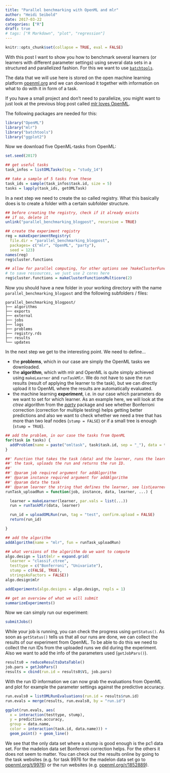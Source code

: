 ```yaml
---
title: "Parallel benchmarking with OpenML and mlr"
author: "Heidi Seibold"
date: 2017-03-22
categories: ["R"]
draft: true
# tags: ["R Markdown", "plot", "regression"]
---
```


```r
knitr::opts_chunk$set(collapse = TRUE, eval = FALSE)
```

With this post I want to show you how to benchmark several learners (or learners with different parameter settings) using several data sets in a structured and parallelized fashion.
For this we want to use [`batchtools`](https://mllg.github.io/batchtools/).

The data that we will use here is stored on the open machine learning platform [openml.org](https://www.openml.org/) and we can download it together with information on what to do with it in form of a task.

If you have a small project and don't need to parallelize, you might want to just look at the previous blog post called [mlr loves OpenML](https://mlr-org.github.io/mlr-loves-OpenML/).

The following packages are needed for this:

```r
library("OpenML")
library("mlr")
library("batchtools")
library("ggplot2")
```

Now we download five OpenML-tasks from OpenML:

```r
set.seed(2017)

## get useful tasks
task_infos = listOMLTasks(tag = "study_14")

## take a sample of 5 tasks from these
task_ids = sample(task_infos$task.id, size = 5)
tasks = lapply(task_ids, getOMLTask)
```

In a next step we need to create the so called registry.
What this basically does is to create a folder with a certain subfolder structure.

```r
## before creating the registry, check if it already exists
## if so, delete it
unlink("parallel_benchmarking_blogpost", recursive = TRUE)
```

```r
## create the experiment registry
reg = makeExperimentRegistry(
  file.dir = "parallel_benchmarking_blogpost",
  packages= c("mlr", "OpenML", "party"),
  seed = 123)
names(reg)
reg$cluster.functions

## allow for parallel computing, for other options see ?makeClusterFunctions
# to save ressources, we just use 2 cores here
reg$cluster.functions = makeClusterFunctionsMulticore(2)
```

Now you should have a new folder in your working directory with the name `parallel_benchmarking_blogpost` and the following subfolders / files:

```{}
parallel_benchmarking_blogpost/
├── algorithms
├── exports
├── external
├── jobs
├── logs
├── problems
├── registry.rds
├── results
└── updates
```

In the next step we get to the interesting point.
We need to define...

- the **problems**, which in our case are simply the OpenML tasks we downloaded.
- the **algorithm**, which with mlr and OpenML is quite simply achieved using `makeLearner` and `runTaskMlr`.
We do not have to save the run results (result of applying the learner to the task), but we can directly upload it to OpenML where the results are automatically evaluated.
- the machine learning **experiment**, i.e. in our case which parameters do we want to set for which learner.
As an example here, we will look at the _ctree_ algorithm from the [_party_](https://cran.r-project.org/package=party) package and see whether Bonferroni correction (correction for multiple testing) helps getting better predictions and also we want to check whether we need a tree that has more than two leaf nodes (`stump = FALSE`) or if a small tree is enough (`stump = TRUE`).

```r
## add the problem, in our case the tasks from OpenML
for(task in tasks) {
  addProblem(name = paste("omltask", task$task.id, sep = "_"), data = task)
}

##' Function that takes the task (data) and the learner, runs the learner on
##' the task, uploads the run and returns the run ID.
##'
##' @param job required argument for addAlgorithm
##' @param instance required argument for addAlgorithm
##' @param data the task
##' @param learner the string that defines the learner, see listLearners()
runTask_uploadRun = function(job, instance, data, learner, ...) {

  learner = makeLearner(learner, par.vals = list(...))
  run = runTaskMlr(data, learner)

  run_id = uploadOMLRun(run, tag = "test", confirm.upload = FALSE)
  return(run_id)

}

## add the algorithm
addAlgorithm(name = "mlr", fun = runTask_uploadRun)

## what versions of the algorithm do we want to compute
algo.design = list(mlr = expand.grid(
  learner = "classif.ctree",
  testtype = c("Bonferroni", "Univariate"),
  stump = c(FALSE, TRUE),
  stringsAsFactors = FALSE))
algo.design$mlr

addExperiments(algo.designs = algo.design, repls = 1)

## get an overview of what we will submit
summarizeExperiments()
```

Now we can simply run our experiment:

```r
submitJobs()
```

While your job is running, you can check the progress using `getStatus()`.
As soon as `getStatus()` tells us that all our runs are done, we can collect the results of our experiment from OpenML.
To be able to do this we need to collect the run IDs from the uploaded runs we did during the experiment.
Also we want to add the info of the parameters used (`getJobPars()`).

```r
results0 = reduceResultsDataTable()
job.pars = getJobPars()
results = cbind(run.id = results0$V1, job.pars)
```

With the run ID information we can now grab the evaluations from OpenML and plot for example the parameter settings against the predictive accuracy.

```r
run.evals0 = listOMLRunEvaluations(run.id = results$run.id)
run.evals = merge(results, run.evals0, by = "run.id")

ggplot(run.evals, aes(
  x = interaction(testtype, stump),
  y = predictive.accuracy,
  group = data.name,
  color = interaction(task.id, data.name))) +
  geom_point() + geom_line()
```

We see that the only data set where a stump is good enough is the pc1 data set.
For the madelon data set Bonferroni correction helps.
For the others it does not seem to matter.
You can check out the results online by going to the task websites (e.g. for task 9976 for the madelon data set go to [openml.org/t/9976](https://www.openml.org/t/9976)) or the run websites (e.g. [openml.org/r/1852889](https://www.openml.org/r/1852889)).
